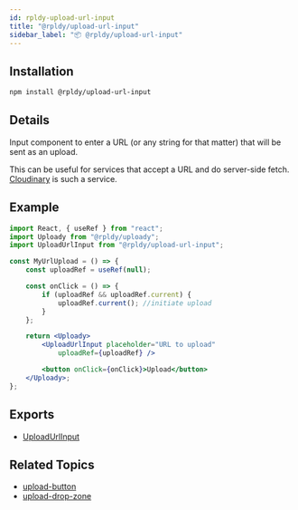 ```yaml
---
id: rpldy-upload-url-input
title: "@rpldy/upload-url-input"
sidebar_label: "📦 @rpldy/upload-url-input"
---
```


## Installation

```bash npm2yarn
npm install @rpldy/upload-url-input
```

## Details

Input component to enter a URL (or any string for that matter) that will be sent as an upload.

This can be useful for services that accept a URL and do server-side fetch.
[Cloudinary](https://cloudinary.com) is such a service.


## Example

```jsx
import React, { useRef } from "react";
import Uploady from "@rpldy/uploady";
import UploadUrlInput from "@rpldy/upload-url-input";

const MyUrlUpload = () => {
    const uploadRef = useRef(null);

    const onClick = () => {
        if (uploadRef && uploadRef.current) {
            uploadRef.current(); //initiate upload
        }
    };

    return <Uploady>
        <UploadUrlInput placeholder="URL to upload"
            uploadRef={uploadRef} />

        <button onClick={onClick}>Upload</button>
    </Uploady>;
};
```

## Exports

* [UploadUrlInput](../api/components/uploadUrlInput)

## Related Topics

* [upload-button](rpldy-upload-button)
* [upload-drop-zone](rpldy-upload-drop-zone)

